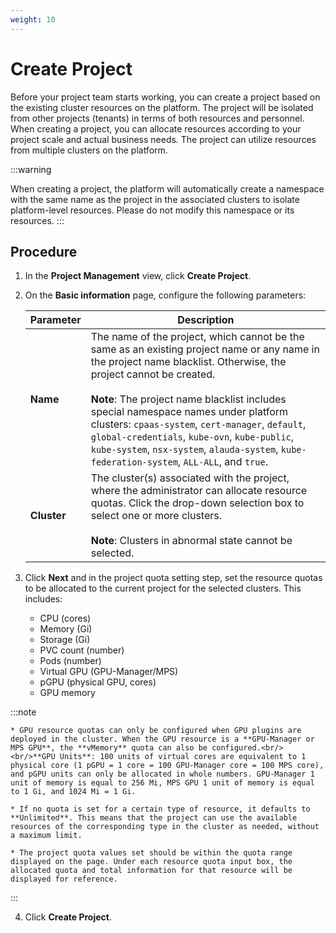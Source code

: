 ```yaml
---
weight: 10
---
```


# Create Project

Before your project team starts working, you can create a project based on the existing cluster resources on the platform. The project will be isolated from other projects (tenants) in terms of both resources and personnel. When creating a project, you can allocate resources according to your project scale and actual business needs. The project can utilize resources from multiple clusters on the platform.

:::warning

When creating a project, the platform will automatically create a namespace with the same name as the project in the associated clusters to isolate platform-level resources. Please do not modify this namespace or its resources.
:::


## Procedure

1. In the **Project Management** view, click **Create Project**.

2. On the **Basic information** page, configure the following parameters:

    | Parameter | Description |
    |-----------|-------------|
    | **Name** | The name of the project, which cannot be the same as an existing project name or any name in the project name blacklist. Otherwise, the project cannot be created.<br/><br/>**Note**: The project name blacklist includes special namespace names under platform clusters: `cpaas-system`, `cert-manager`, `default`, `global-credentials`, `kube-ovn`, `kube-public`, `kube-system`, `nsx-system`, `alauda-system`, `kube-federation-system`, `ALL-ALL`, and `true`. |
    | **Cluster** | The cluster(s) associated with the project, where the administrator can allocate resource quotas. Click the drop-down selection box to select one or more clusters.<br/><br/>**Note**: Clusters in abnormal state cannot be selected. |

3. Click **Next** and in the project quota setting step, set the resource quotas to be allocated to the current project for the selected clusters. This includes:
   - CPU (cores)
   - Memory (Gi)
   - Storage (Gi)
   - PVC count (number)
   - Pods (number)
   - Virtual GPU (GPU-Manager/MPS)
   - pGPU (physical GPU, cores)
   - GPU memory

:::note


    * GPU resource quotas can only be configured when GPU plugins are deployed in the cluster. When the GPU resource is a **GPU-Manager or MPS GPU**, the **vMemory** quota can also be configured.<br/><br/>**GPU Units**: 100 units of virtual cores are equivalent to 1 physical core (1 pGPU = 1 core = 100 GPU-Manager core = 100 MPS core), and pGPU units can only be allocated in whole numbers. GPU-Manager 1 unit of memory is equal to 256 Mi, MPS GPU 1 unit of memory is equal to 1 Gi, and 1024 Mi = 1 Gi.

    * If no quota is set for a certain type of resource, it defaults to **Unlimited**. This means that the project can use the available resources of the corresponding type in the cluster as needed, without a maximum limit.

    * The project quota values set should be within the quota range displayed on the page. Under each resource quota input box, the allocated quota and total information for that resource will be displayed for reference.
:::

4. Click **Create Project**.